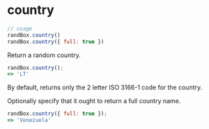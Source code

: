 # country

```js
// usage
randBox.country()
randBox.country({ full: true })
```

Return a random country.

```js
randBox.country();
=> 'LT'
```

By default, returns only the 2 letter ISO 3166-1 code for the country.

Optionally specify that it ought to return a full country name.

```js
randBox.country({ full: true });
=> 'Venezuela'
```
